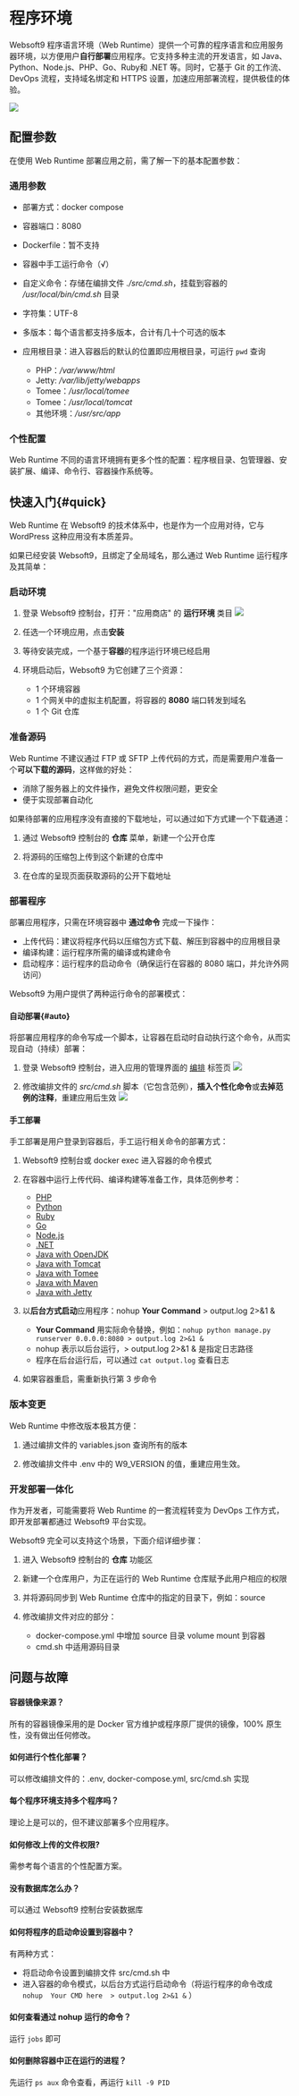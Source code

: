 

# 程序环境

Websoft9 程序语言环境（Web Runtime）提供一个可靠的程序语言和应用服务器环境，以方便用户**自行部署**应用程序。它支持多种主流的开发语言，如 Java、Python、Node.js、PHP、Go、Ruby和 .NET 等。同时，它基于 Git 的工作流、DevOps 流程，支持域名绑定和 HTTPS 设置，加速应用部署流程，提供极佳的体验。

![](./assets/runtime-web-websoft9.png)

## 配置参数

在使用 Web Runtime 部署应用之前，需了解一下的基本配置参数： 

### 通用参数

- 部署方式：docker compose
- 容器端口：8080
- Dockerfile：暂不支持
- 容器中手工运行命令（√）
- 自定义命令：存储在编排文件 *./src/cmd.sh*，挂载到容器的 */usr/local/bin/cmd.sh* 目录
- 字符集：UTF-8
- 多版本：每个语言都支持多版本，合计有几十个可选的版本
- 应用根目录：进入容器后的默认的位置即应用根目录，可运行 `pwd` 查询

  - PHP：*/var/www/html*
  - Jetty: */var/lib/jetty/webapps*
  - Tomee：*/usr/local/tomee*
  - Tomee：*/usr/local/tomcat*
  - 其他环境：*/usr/src/app*

### 个性配置

Web Runtime 不同的语言环境拥有更多个性的配置：程序根目录、包管理器、安装扩展、编译、命令行、容器操作系统等。

<DocCardList items={useCurrentSidebarCategory().items}/>

## 快速入门{#quick}

Web Runtime 在 Websoft9 的技术体系中，也是作为一个应用对待，它与 WordPress 这种应用没有本质差异。  

如果已经安装 Websoft9，且绑定了全局域名，那么通过 Web Runtime 运行程序及其简单：

### 启动环境

1. 登录 Websoft9 控制台，打开："应用商店" 的 **运行环境** 类目
   ![](./assets/runtime-catalog-websoft9.png)

2. 任选一个环境应用，点击**安装**

3. 等待安装完成，一个基于**容器**的程序运行环境已经启用

4. 环境启动后，Websoft9 为它创建了三个资源：

   - 1 个环境容器
   - 1 个网关中的虚拟主机配置，将容器的 **8080** 端口转发到域名
   - 1 个 Git 仓库

### 准备源码

Web Runtime 不建议通过 FTP 或 SFTP 上传代码的方式，而是需要用户准备一个**可以下载的源码**，这样做的好处：

- 消除了服务器上的文件操作，避免文件权限问题，更安全
- 便于实现部署自动化

如果待部署的应用程序没有直接的下载地址，可以通过如下方式建一个下载通道：

1. 通过 Websoft9 控制台的 **仓库** 菜单，新建一个公开仓库

2. 将源码的压缩包上传到这个新建的仓库中

3. 在仓库的呈现页面获取源码的公开下载地址

### 部署程序

部署应用程序，只需在环境容器中 **通过命令** 完成一下操作：

- 上传代码：建议将程序代码以压缩包方式下载、解压到容器中的应用根目录
- 编译构建：运行程序所需的编译或构建命令
- 启动程序：运行程序的启动命令（确保运行在容器的 8080 端口，并允许外网访问）

Websoft9 为用户提供了两种运行命令的部署模式：  

#### 自动部署{#auto}

将部署应用程序的命令写成一个脚本，让容器在启动时自动执行这个命令，从而实现自动（持续）部署：

1. 登录 Websoft9 控制台，进入应用的管理界面的 [编排](../quick/manageapp#reup) 标签页
   ![](./assets/runtime-editcompose-websoft9.png)

2. 修改编排文件的 *src/cmd.sh* 脚本（它包含范例），**插入个性化命令**或**去掉范例的注释**，重建应用后生效
  ![](./assets/runtime-composeedit-cmd-websoft9.png)


#### 手工部署

手工部署是用户登录到容器后，手工运行相关命令的部署方式：

1. Websoft9 控制台或 docker exec 进入容器的命令模式

2. 在容器中运行上传代码、编译构建等准备工作，具体范例参考：

   - [PHP](https://websoft9.github.io/docker-library/apps/php/src/cmd.sh)
   - [Python](https://websoft9.github.io/docker-library/apps/python/src/cmd.sh)
   - [Ruby](https://websoft9.github.io/docker-library/apps/ruby/src/cmd.sh)
   - [Go](https://websoft9.github.io/docker-library/apps/go/src/cmd.sh)
   - [Node.js](https://websoft9.github.io/docker-library/apps/nodejs/src/cmd.sh)
   - [.NET](https://websoft9.github.io/docker-library/apps/dotnet/src/cmd.sh)
   - [Java with OpenJDK](https://websoft9.github.io/docker-library/apps/openjdk/src/cmd.sh)
   - [Java with Tomcat](https://websoft9.github.io/docker-library/apps/tomcat/src/cmd.sh)
   - [Java with Tomee](https://websoft9.github.io/docker-library/apps/tomee/src/cmd.sh)
   - [Java with Maven](https://websoft9.github.io/docker-library/apps/maven/src/cmd.sh)
   - [Java with Jetty](https://websoft9.github.io/docker-library/apps/jetty/src/cmd.sh)


3. 以**后台方式启动**应用程序：nohup **Your Command** > output.log 2>&1 &

   - **Your Command** 用实际命令替换，例如：`nohup python manage.py runserver 0.0.0.0:8080 > output.log 2>&1 &`
   - nohup 表示以后台运行，> output.log 2>&1 & 是指定日志路径
   - 程序在后台运行后，可以通过 `cat output.log` 查看日志

5. 如果容器重启，需重新执行第 3 步命令


### 版本变更

Web Runtime 中修改版本极其方便：

1. 通过编排文件的 variables.json 查询所有的版本

2. 修改编排文件中 .env 中的 W9_VERSION 的值，重建应用生效。  

### 开发部署一体化

作为开发者，可能需要将 Web Runtime 的一套流程转变为 DevOps 工作方式，即开发部署都通过 Websoft9 平台实现。  

Websoft9 完全可以支持这个场景，下面介绍详细步骤：

1. 进入 Websoft9 控制台的 **仓库** 功能区

2. 新建一个仓库用户，为正在运行的 Web Runtime 仓库赋予此用户相应的权限

3. 并将源码同步到  Web Runtime 仓库中的指定的目录下，例如：source

4. 修改编排文件对应的部分：

   - docker-compose.yml 中增加 source 目录 volume mount 到容器
   - cmd.sh 中适用源码目录


## 问题与故障

#### 容器镜像来源？

所有的容器镜像采用的是 Docker 官方维护或程序原厂提供的镜像，100% 原生性，没有做出任何修改。 

#### 如何进行个性化部署？

可以修改编排文件的：.env, docker-compose.yml, src/cmd.sh 实现

#### 每个程序环境支持多个程序吗？

理论上是可以的，但不建议部署多个应用程序。

#### 如何修改上传的文件权限?

需参考每个语言的个性配置方案。

#### 没有数据库怎么办？

可以通过 Websoft9 控制台安装数据库

#### 如何将程序的启动命设置到容器中？

有两种方式：

- 将启动命令设置到编排文件 src/cmd.sh 中
- 进入容器的命令模式，以后台方式运行启动命令（将运行程序的命令改成 `nohup  Your CMD here  > output.log 2>&1 &` ）

#### 如何查看通过 nohup 运行的命令？

运行 `jobs` 即可

#### 如何删除容器中正在运行的进程？

先运行 `ps aux` 命令查看，再运行 `kill -9 PID`